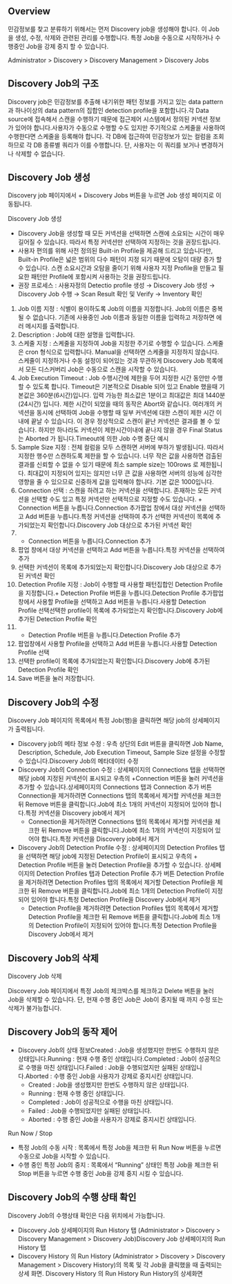 ## Overview
민감정보를 찾고 분류하기 위해서는 먼저 Discovery job을 생성해야 합니다. 이 Job 을 생성, 수정, 삭제와 관련된 관리를 수행합니다. 특정 Job을 수동으로 시작하거나 수행중인 Job을 강제 중지 할 수 있습니다.

Administrator &gt; Discovery &gt; Discovery Management &gt; Discovery Jobs

## Discovery Job의 구조
Discovery job은 민감정보를 추출해 내기위한 패턴 정보를 가지고 있는 data pattern과 하나이상의 data pattern의 집합인 detection profile을 포함합니다.각 Data source에 접속해서 스캔을 수행하기 때문에 접근제어 시스템에서 정의된 커넥션 정보가 있어야 합니다.사용자가 수동으로 수행할 수도 있지만 주기적으로 스케줄을 사용하여 수행한다면 스케줄을 등록해야 합니다. 각 DB에 접근하여 민감정보가 있는 컬럼을 조회하므로 각 DB 종류별 쿼리가 이를 수행합니다. 단, 사용자는 이 쿼리를 보거나 변경하거나 삭제할 수 없습니다.

## Discovery Job 생성
Discovery job 페이지에서 + Discovery Jobs 버튼을 누르면 Job 생성 페이지로 이동됩니다.

Discovery Job 생성

* Discovery Job을 생성할 때 모든 커넥션을 선택하면 스캔에 소요되는 시간이 매우 길어질 수 있습니다. 따라서 특정 커넥션만 선택하여 지정하는 것을 권장드립니다.
* 사용자 편의를 위해 사전 정의된 Built-in Profile을 제공해 드리고 있습니다만, Built-in Profile은 넓은 범위의 다수 패턴이 지정 되기 때문에 오탐이 대량 증가 할 수 있습니다. 스캔 소요시간과 오탐을 줄이기 위해 사용자 지정 Profile을 만들고 필요한 패턴만 Profile에 포함시켜 사용하는 것을 권장드립니다.
* 권장 프로세스 : 사용자정의 Detectio profile 생성 → Discovery Job 생성 → Discovery Job 수행 → Scan Result 확인 및 Verify → Inventory 확인

1. Job 이름 지정 : 식별이 용이하도록 Job의 이름을 지정합니다. Job의 이름은 중복될 수 없습니다. 기존에 사용중인 Job 이름과 동일한 이름을 입력하고 저장하면 에러 메시지를 출력합니다.
2. Description : Job에 대한 설명을 입력합니다.
3. 스케줄 지정 : 스케줄을 지정하여 Job을 지정한 주기로 수행할 수 있습니다. 스케줄은 cron 형식으로 입력합니다. Manual을 선택하면 스케줄을 지정하지 않습니다. 스케줄이 지정하거나 수동 설정이 되어있는 것과 무관하게 Discovery Job 목록에서 모든 디스커버리 Job은 수동으로 스캔을 시작할 수 있습니다.
4. Job Execution Timeout : Job 수행시간에 제한을 두어 지정한 시간 동안만 수행할 수 있도록 합니다. Timeout은 기본적으로 Disable 되어 있고 Enable 했을때 기본값은 360분(6시간)입니다. 입력 가능한 최소값은 1분이고 최대값은 최대 1440분 (24시간) 입니다. 제한 시간이 되었을 때의 동작은 Abort와 같습니다. 여러개의 커넥션을 동시에 선택하여 Job을 수행할 때 일부 커넥션에 대한 스캔이 제한 시간 이내에 끝날 수 있습니다. 이 경우 정상적으로 스캔이 끝난 커넥션은 결과를 볼 수 있습니다. 하지만 하나라도 커넥션이 제한시간이내에 끝나지 않을 경우 Final Status 는 Aborted 가 됩니다.Timeout에 의한 Job 수행 중단 예시
5. Sample Size 지정 : 전체 컬럼을 모두 스캔하면 서버에 부하가 발생됩니다. 따라서 지정한 행수만 스캔하도록 제한을 할 수 있습니다. 너무 작은 값을 사용하면 검출된 결과를 신뢰할 수 없을 수 있기 때문에 최소 sample size는 100rows 로 제한됩니다. 최대값이 지정되어 있지는 않지만 너무 큰 값을 사용하면 서버의 성능에 심각한 영향을 줄 수 있으므로 신중하게 값을 입력해야 합니다. 기본 값은 1000입니다.
6. Connection 선택 : 스캔을 하려고 하는 커넥션을 선택합니다. 존재하는 모든 커넥션을 선택할 수도 있고 특정 커넥션만 선택적으로 지정할 수도 있습니다. + Connection 버튼을 누릅니다.Connection 추가팝업 창에서 대상 커넥션을 선택하고 Add 버튼을 누릅니다.특정 커넥션을 선택하여 추가 선택한 커넥션이 목록에 추가되었는지 확인합니다.Discovery Job 대상으로 추가된 커넥션 확인
  1. + Connection 버튼을 누릅니다.Connection 추가
  2. 팝업 창에서 대상 커넥션을 선택하고 Add 버튼을 누릅니다.특정 커넥션을 선택하여 추가
  3. 선택한 커넥션이 목록에 추가되었는지 확인합니다.Discovery Job 대상으로 추가된 커넥션 확인
7. Detection Profile 지정 : Job이 수행할 때 사용할 패턴집합인 Detection Profile을 지정합니다.+ Detection Profile 버튼을 누릅니다.Detection Profile 추가팝업창에서 사용할 Profile을 선택하고 Add 버튼을 누릅니다.사용할 Detection Profile 선택선택한 profile이 목록에 추가되었는지 확인합니다.Discovery Job에 추가된 Detection Profile 확인
  1. + Detection Profile 버튼을 누릅니다.Detection Profile 추가
  2. 팝업창에서 사용할 Profile을 선택하고 Add 버튼을 누릅니다.사용할 Detection Profile 선택
  3. 선택한 profile이 목록에 추가되었는지 확인합니다.Discovery Job에 추가된 Detection Profile 확인
8. Save 버튼을 눌러 저장합니다.

## Discovery Job의 수정
Discovery Job 페이지의 목록에서 특정 Job(행)을 클릭하면 해당 job의 상세페이지가 출력됩니다.

* Discovery job의 메타 정보 수정 : 우측 상단의 Edit 버튼을 클릭하면 Job Name, Description, Schedule, Job Execution Timeout, Sample Size 설정을 수정할 수 있습니다.Discovery Job의 메타데이터 수정
* Discovery Job의 Connection 수정 : 상세페이지의 Connections 탭을 선택하면 해당 job에 지정된 커넥션이 표시되고 우측의 +Connection 버튼을 눌러 커넥션을 추가할 수 있습니다.상세페이지의 Connections 탭과 Connection 추가 버튼Connection을 제거하려면 Connections 탭의 목록에서 제거할 커넥션을 체크한 뒤 Remove 버튼을 클릭합니다.Job에 최소 1개의 커넥션이 지정되어 있어야 합니다.특정 커넥션을 Discovery job에서 제거
  * Connection을 제거하려면 Connections 탭의 목록에서 제거할 커넥션을 체크한 뒤 Remove 버튼을 클릭합니다.Job에 최소 1개의 커넥션이 지정되어 있어야 합니다.특정 커넥션을 Discovery job에서 제거
* Discovery Job의 Detection Profile 수정 : 상세페이지의 Detection Profiles 탭을 선택하면 해당 job에 지정된 Detection Profile이 표시되고 우측의 + Detection Profile 버튼을 눌러 Detection Profile을 추가할 수 있습니다. 상세페이지의 Detection Profiles 탭과 Detection Profile 추가 버튼 Detection Profile을 제거하려면 Detection Profiles 탭의 목록에서 제거할 Detection Profile을 체크한 뒤 Remove 버튼을 클릭합니다.Job에 최소 1개의 Detection Profile이 지정되어 있어야 합니다.특정 Detection Profile을 Discovery Job에서 제거
  * Detection Profile을 제거하려면 Detection Profiles 탭의 목록에서 제거할 Detection Profile을 체크한 뒤 Remove 버튼을 클릭합니다.Job에 최소 1개의 Detection Profile이 지정되어 있어야 합니다.특정 Detection Profile을 Discovery Job에서 제거

## Discovery Job의 삭제
Discovery Job 삭제

Discovery Job 페이지에서 특정 Job의 체크박스를 체크하고 Delete 버튼을 눌러 Job을 삭제할 수 있습니다. 단, 현재 수행 중인 Job은 Job이 중지될 때 까지 수정 또는 삭제가 불가능합니다.

## Discovery Job의 동작 제어
* Discovery Job의 상태 정보Created : Job을 생성했지만 한번도 수행하지 않은 상태입니다.Running : 현재 수행 중인 상태입니다.Completed : Job이 성공적으로 수행을 마친 상태입니다.Failed : Job을 수행되었지만 실패된 상태입니다.Aborted : 수행 중인 Job을 사용자가 강제로 중지시킨 상태입니다.
  * Created : Job을 생성했지만 한번도 수행하지 않은 상태입니다.
  * Running : 현재 수행 중인 상태입니다.
  * Completed : Job이 성공적으로 수행을 마친 상태입니다.
  * Failed : Job을 수행되었지만 실패된 상태입니다.
  * Aborted : 수행 중인 Job을 사용자가 강제로 중지시킨 상태입니다.

Run Now / Stop

* 특정 Job의 수동 시작 : 목록에서 특정 Job을 체크한 뒤 Run Now 버튼을 누르면 수동으로 Job을 시작할 수 있습니다.
* 수행 중인 특정 Job의 중지 : 목록에서 “Running” 상태인  특정 Job을 체크한 뒤 Stop 버튼을 누르면 수행 중인 Job을 강제 중지 시킬 수 있습니다.

## Discovery Job의 수행 상태 확인
Discovery Job의 수행상태 확인은 다음 위치에서 가능합니다.

* Discovery Job 상세페이지의 Run History 탭 (Administrator > Discovery > Discovery Management > Discovery Job)Discovery Job 상세페이지의 Run History 탭
* Discovery History 의 Run History (Administrator > Discovery > Discovery Management > Discovery History)의 목록 및 각 Job을 클릭했을 때 출력되는 상세 화면. Discovery History 의 Run History Run History의 상세화면
